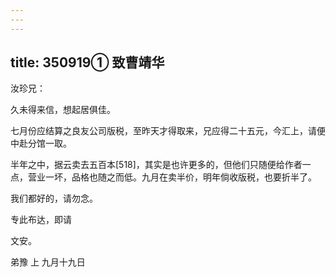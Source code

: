 ```yaml
---
---
---
```

title: 350919① 致曹靖华
---




汝珍兄：

久未得来信，想起居俱佳。

七月份应结算之良友公司版税，至昨天才得取来，兄应得二十五元，今汇上，请便中赴分馆一取。

半年之中，据云卖去五百本[518]，其实是也许更多的，但他们只随便给作者一点，营业一坏，品格也随之而低。九月在卖半价，明年倘收版税，也要折半了。

我们都好的，请勿念。

专此布达，即请

文安。

弟豫 上 九月十九日